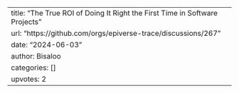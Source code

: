 ---
title: "The True ROI of Doing It Right the First Time in Software Projects"
url: "https://github.com/orgs/epiverse-trace/discussions/267"
date: "2024-06-03"
author: Bisaloo
categories: []
upvotes: 2
---